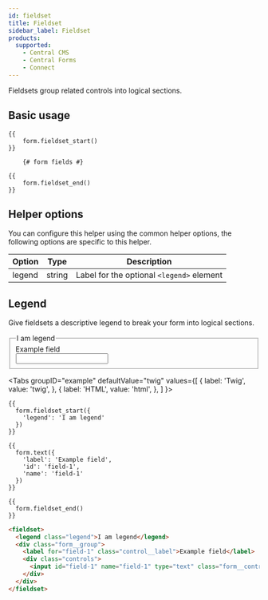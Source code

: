```yaml
---
id: fieldset
title: Fieldset
sidebar_label: Fieldset
products:
  supported:
    - Central CMS
    - Central Forms
    - Connect
---
```



Fieldsets group related controls into logical sections.

## Basic usage

```twig
{{
    form.fieldset_start()
}}

    {# form fields #}

{{
    form.fieldset_end()
}}
```

## Helper options

You can configure this helper using the common helper options, the following options are specific to this helper.

| Option | Type | Description |
| ------ | ---- | ----------- |
| legend | string | Label for the optional `<legend>` element |

## Legend

Give fieldsets a descriptive legend to break your form into logical sections.


<div className="d-example">
  <fieldset>
    <legend className="legend">I am legend</legend>
    <div className="form__group">
      <label htmlFor="field-1" className="control__label">Example field</label>
      <div className="controls">
        <input id="field-1" name="field-1" type="text" className="form__control" />
      </div>
    </div>
  </fieldset>
</div>

<Tabs
  groupID="example"
  defaultValue="twig"
  values={[
    { label: 'Twig', value: 'twig', },
    { label: 'HTML', value: 'html', },
  ]
}>
<TabItem value="twig">

```twig
{{
  form.fieldset_start({
    'legend': 'I am legend'
  })
}}

{{
  form.text({
    'label': 'Example field',
    'id': 'field-1',
    'name': 'field-1'
  })
}}

{{
  form.fieldset_end()
}}
```

</TabItem>
<TabItem value="html">

```html
<fieldset>
  <legend class="legend">I am legend</legend>
  <div class="form__group">
    <label for="field-1" class="control__label">Example field</label>
    <div class="controls">
      <input id="field-1" name="field-1" type="text" class="form__control" />
    </div>
  </div>
</fieldset>
```

</TabItem>
</Tabs>